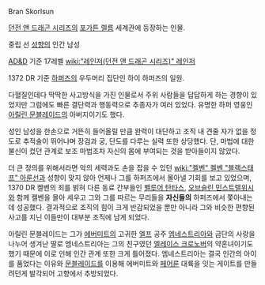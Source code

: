 Bran Skorlsun

[[던전 앤 드래곤 시리즈]]의 [[포가튼 렐름]] 세계관에 등장하는 인물. 

중립 선 [[성향]]의 인간 남성

[[AD&D]] 기준 17레벨 [[wiki:"레인저(던전 앤 드래곤 시리즈)" 레인저]]

1372 DR 기준 [[하퍼즈]]의 우두머리 집단인 하이 하퍼즈의 일원.

다혈질인데다 딱딱한 사고방식을 가진 인물로서 주위 사람들을 답답하게 하는 경향이 있었지만 그럼에도 빠른 결단력과 행동력으로 추종자가 여러 있었다. 유명한 하퍼 영웅인 [[아릴린 문블레이드]]의 아버지이기도 했다.

성인 남성을 한손으로 거뜬히 들어올릴 만큼 완력이 대단하고 조직 내 견줄 자가 없을 정도로 추적술이 뛰어나며 장검과 궁, 단도를 다루는 실력 또한 상당했다. 단, 마법에 대한 불신이 컸던 관계로 보조 마법조차 자신의 몸에 부여되는 것을 받아들이지 않았다.

더 큰 정의를 위해서라면 악의 세력과도 손을 잡을 수 있던 [[wiki:"켈벤" 켈벤 "블랙스태프" 아룬선]]과 성향이 맞지 않아 언제나 그를 하퍼즈에서 몰아낼 기회를 보고 있었으며, 1370 DR 켈벤의 죄를 밝혀 다른 동료 간부들인 [[벨루어 탄타스]], [[오브슬린 민스트렐위시]]와 함께 켈벤을 몰아 세우고 그와 그를 따르는 무리들을 '''자신들의''' 하퍼즈에서 쫓아내는데 성공했다. 결과적으로 조직의 힘이 크게 반감되었을 뿐만 아니라 그와 비슷한 편향된 사고를 지닌 이들만이 대부분 조직에 남게 되었다. 

아릴린 문블레이드는 그가 [[에버미트]]의 고귀한 [[엘프]] 공주 [[엠네스트리아]]와 금단의 사랑을 나누어 생겨난 딸로 엠네스트리아는 그의 친구였던 [http://forgottenrealms.wikia.com/wiki/Elaith_Craulnober 엘레이스 크로노버]의 약혼녀이기도 했기 때문에 이로 인해 인간 관계 또한 크게 틀어졌다. 엠네스트리아는 결국 인간의 아이를 품었다는 이유와 [[문블레이드]]를 이용해 에버미트와 [[페어룬]] 대륙을 잇는 게이트를 만들려던게 발각되어 고향에서 추방되었다.
